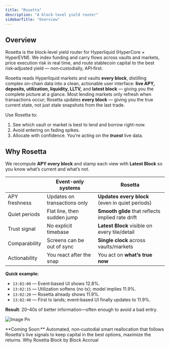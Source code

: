 ```yaml
---
title: "Rosetta"
description: "A block-level yield router"
sidebarTitle: "Overview"
---
```


## Overview

Rosetta is the block‑level yield router for Hyperliquid (HyperCore × HyperEVM). We index funding and carry flows across vaults and markets, price execution risk in real time, and route stablecoin capital to the best risk‑adjusted yield — non‑custodially, API‑first.

Rosetta reads Hyperliquid markets and vaults **every block**, distilling complex on-chain data into a clean, actionable user interface: **live APY, deposits, utilization, liquidity, LLTV,** and **latest block** — giving you the complete picture at a glance.
Most lending markets only refresh when transactions occur; Rosetta updates **every block** — giving you the true current state, not just stale snapshots from the last trade.


Use Rosetta to:
  1. See which vault or market is best to lend and borrow right-now.
  2. Avoid entering on fading spikes.
  3. Allocate with confidence. You’re acting on the **_truest_** live data.

## Why Rosetta
We recompute **APY every block** and stamp each view with **Latest Block** so you know what’s current and what’s not.

|               | Event-only systems        | **Rosetta**                                       |
| ------------- | ---------------------------- | ------------------------------------------------- |
| APY freshness | Updates on transactions only | **Updates every block** (even in quiet periods)   |
| Quiet periods | Flat line, then sudden jump  | **Smooth glide** that reflects implied rate drift |
| Trust signal  | No explicit timebase         | **Latest Block** visible on every tile/detail     |
| Comparability | Screens can be out of sync   | **Single clock** across vaults/markets            |
| Actionability | You react after the snap     | You act on **what’s true now**                    |

**Quick example:**

- `13:02:00` — Event‑based UI shows 12.8%.
- `13:02:15` — Utilization softens (no tx); model implies 11.9%.
- `13:02:20` — Rosetta already shows 11.9%.
- `13:02:40` — First tx lands; event‑based UI finally updates to 11.9%.

**Result**: 20–40s of better information—often enough to avoid a bad entry.

![Image Pn](/images/image.png)

<Note>
  **Coming Soon:** Automated, non‑custodial smart reallocation that follows Rosetta's live signals to keep capital in the best options, maximize the returns.
</Note>

<CardGroup cols={2}>
  <Card title="← Previous" href="/02-why-rosetta">
    Why Rosetta
  </Card>
  <Card title="Next →" href="/04-block-by-block-accrual">
    Block by Block Accrual
  </Card>
</CardGroup>